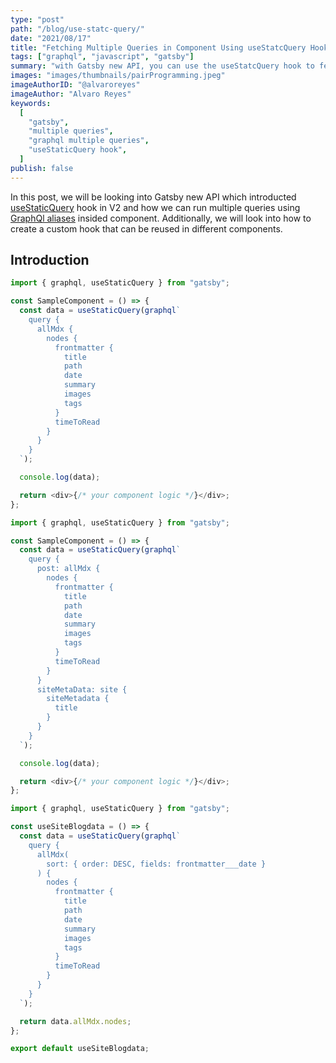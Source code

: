 ```yaml
---
type: "post"
path: "/blog/use-statc-query/"
date: "2021/08/17"
title: "Fetching Multiple Queries in Component Using useStatcQuery Hook"
tags: ["graphql", "javascript", "gatsby"]
summary: "with Gatsby new API, you can use the useStatcQuery hook to fetch data or multiple data in component level."
images: "images/thumbnails/pairProgramming.jpeg"
imageAuthorID: "@alvaroreyes"
imageAuthor: "Alvaro Reyes"
keywords:
  [
    "gatsby",
    "multiple queries",
    "graphql multiple queries",
    "useStaticQuery hook",
  ]
publish: false
---
```


In this post, we will be looking into Gatsby new API which introducted [useStaticQuery](https://www.gatsbyjs.com/docs/how-to/querying-data/static-query/) hook in V2 and how we can run multiple queries using [GraphQl aliases](https://graphql.org/learn/queries/#aliases) insided component. Additionally, we will look into how to create a custom hook that can be reused in different components.

## Introduction

```javascript {1,4}
import { graphql, useStaticQuery } from "gatsby";

const SampleComponent = () => {
  const data = useStaticQuery(graphql`
    query {
      allMdx {
        nodes {
          frontmatter {
            title
            path
            date
            summary
            images
            tags
          }
          timeToRead
        }
      }
    }
  `);

  console.log(data);

  return <div>{/* your component logic */}</div>;
};
```

```javascript {1,4,6,19}
import { graphql, useStaticQuery } from "gatsby";

const SampleComponent = () => {
  const data = useStaticQuery(graphql`
    query {
      post: allMdx {
        nodes {
          frontmatter {
            title
            path
            date
            summary
            images
            tags
          }
          timeToRead
        }
      }
      siteMetaData: site {
        siteMetadata {
          title
        }
      }
    }
  `);

  console.log(data);

  return <div>{/* your component logic */}</div>;
};
```

```javascript:title=useSiteBlogdata.js {1,4,24}
import { graphql, useStaticQuery } from "gatsby";

const useSiteBlogdata = () => {
  const data = useStaticQuery(graphql`
    query {
      allMdx(
        sort: { order: DESC, fields: frontmatter___date }
      ) {
        nodes {
          frontmatter {
            title
            path
            date
            summary
            images
            tags
          }
          timeToRead
        }
      }
    }
  `);

  return data.allMdx.nodes;
};

export default useSiteBlogdata;

```
